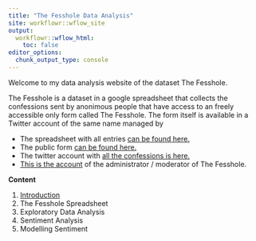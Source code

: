 ```yaml
---
title: "The Fesshole Data Analysis"
site: workflowr::wflow_site
output:
  workflowr::wflow_html:
    toc: false
editor_options:
  chunk_output_type: console
---
```


Welcome to my data analysis website of the dataset The Fesshole.

The Fesshole is a dataset in a google spreadsheet that collects the confessions
sent by anonimous people that have access to an freely accessible only form called
The Fesshole.  The form itself is available in a Twitter account of the same name
managed by 

 * The spreadsheet with all entries [can be found here.](https://docs.google.com/spreadsheets/d/1wiUl3SiU6qlRU50WN1sKZ0ERXXj_7WVvF5QFxTMTAaY/edit#gid=1599891978)
 * The public form [can be found here.](https://docs.google.com/forms/d/e/1FAIpQLSc5XIfmezx_-fDnwpKC9QW_cC3MtrHTyVTOpPiWAIOlIu6RtA/viewformd)
 * The twitter account with [all the confessions is here.](https://twitter.com/fesshole)
 * [This is the account](https://twitter.com/robmanuel) of the administrator / moderator of The Fesshole.
 
 **Content**
 
 01. [Introduction](01_introduction.html)
 02. The Fesshole Spreadsheet 
 03. Exploratory Data Analysis
 04. Sentiment Analysis
 05. Modelling Sentiment
 
 
